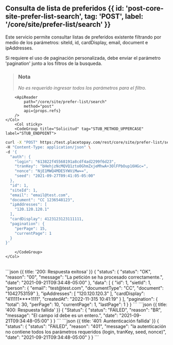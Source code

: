 
<MissingTranslationBanner />

## Consulta de lista de preferidos {{ id: 'post-core-site-prefer-list-search', tag: 'POST', label: '/core/site/prefer-list/search' }}

<Row>
    <Col>
        Este servicio permite consultar listas de preferidos existente filtrando por medio de los parámetros: siteId, id, cardDisplay, email, document e ipAddresses.

Si requiere el uso de paginación personalizada, debe enviar el parámetro 'pagination' junto a los filtros de la busqueda.

> ### Nota 
>
> *No es requerido ingresar todos los parámetros para el filtro.*
    
        <ApiReader
            path="/core/site/prefer-list/search"
            method="post"
            api={props.refs}
        />
    </Col>
        <Col sticky>
        <CodeGroup title="Solicitud" tag="STUB_METHOD_UPPERCASE" label="STUB_ENDPOINT">
```bash {{title: 'Busqueda de lista de preferidos'}}
curl -X "POST" https:/test.placetopay.com/rest/core/site/prefer-list/search \
-H "Content-Type: application/json" \
-d '{
  "auth": {
    "login": "613822f45568191a8cdf4ad2299f6d23",
    "tranKey": "bHehjzNcMQVQ1zto0GhmZxjeMhwA+3OlFPbOup16HGc=",
    "nonce": "NjE1MWQ4MDE5YWViMw==",
    "seed": "2021-09-27T09:41:05-05:00"
  },
  "id": 1,
  "siteId": 1,
  "email": "email@test.com",
  "document": "CC 1236548123",
  "ipAddresses": [
    "120.120.120.1"
  ],
  "cardDisplay": 4123123123111111,
  "pagination": {
    "perPage": 15,
    "currentPage": 1
  }
}'
```
        </CodeGroup>
    </Col>
</Row>

<Row>
    <Col>
        <ApiReader
            path="/core/site/prefer-list/search"
            method="post"
            type="response"
            api={props.refs}
        />
    </Col>
        <Col sticky>
        <br />
        <CodeGroup title="Respuesta">
```json {{ title: '200: Respuesta exitosa' }}
{
  "status": {
    "status": "OK",
    "reason": "00",
    "message": "La petición se ha procesado correctamente.",
    "date": "2021-09-21T09:34:48-05:00"
  },
  "data": [
    {
      "id": 1,
      "sietId": 1,
      "person": {
        "email": "test@test.com",
        "documentType": "CC",
        "document": "1042753159"
      },
      "ipAddresses": [
        "120.120.120.3"
      ],
      "cardDisplay": "411111****1111",
      "createdAt": "2022-11-315 10:41:19"
    }
  ],
  "pagination": {
    "total": 30,
    "perPage": 10,
    "currentPage": 1,
    "lastPage": 1
  }
}
```
```json {{ title: '400: Respuesta fallida' }}
{
  "Status": {
    "status": "FAILED",
    "reason": "BR",
    "message": "El campo id debe es un entero.",
    "date": "2021-09-21T09:34:48-05:00"
  }
}
```
```json {{ title: '401: Auntenticación fallida' }}
{
  "status": {
    "status": "FAILED",
    "reason": "401",
    "message": "la autenticación no contiene todos los parámetros requeridos (login, tranKey, seed, nonce)",
    "date": "2021-09-21T09:34:48-05:00"
  }
}
```
        </CodeGroup>
    </Col>
</Row>

